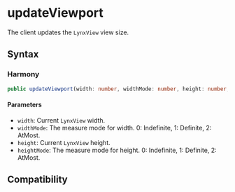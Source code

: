 # updateViewport

The client updates the `LynxView` view size.

## Syntax

### Harmony

```typescript
public updateViewport(width: number, widthMode: number, height: number, heightMode: number): void;
```

#### Parameters

- `width`: Current `LynxView` width.
- `widthMode`: The measure mode for width. 0: Indefinite, 1: Definite, 2: AtMost.
- `height`: Current `LynxView` height.
- `heightMode`: The measure mode for height. 0: Indefinite, 1: Definite, 2: AtMost.

## Compatibility


<LegacyCompatTable metadata="lynx-native-api/lynx-context/update-viewport" />